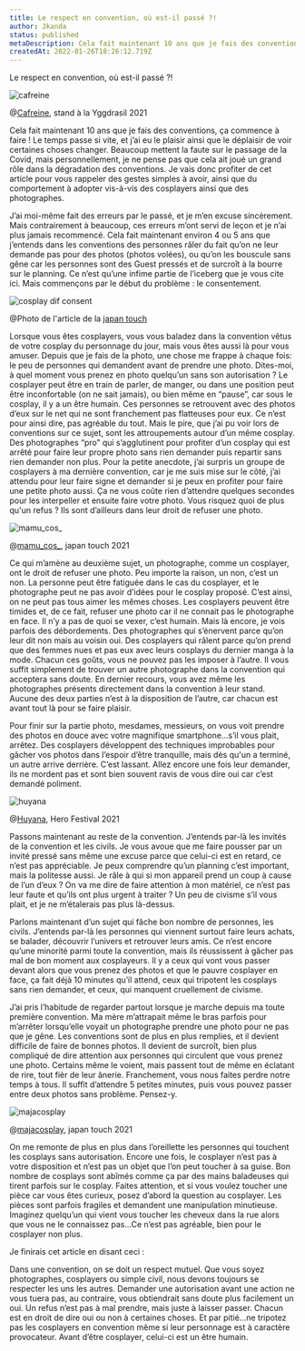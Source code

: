 ```yaml
---
title: Le respect en convention, où est-il passé ?! 
author: Jkanda
status: published
metaDescription: Cela fait maintenant 10 ans que je fais des conventions, ça commence à faire ! Le temps passe si vite, et j’ai eu le plaisir ainsi que le déplaisir de voir certaines choses changer. Beaucoup mettent la faute sur le passage de la Covid, mais personnellement, je ne pense pas que cela ait joué un grand rôle dans la dégradation des conventions. Je vais donc profiter de cet article pour vous rappeler des gestes simples à avoir, ainsi que du comportement à adopter vis-à-vis des cosplayers ainsi que des photographes.  
createdAt: 2022-01-26T18:26:12.719Z
---
```


Le respect en convention, où est-il passé ?! 

![cafreine](https://s3.fr-par.scw.cloud/assets.blog.jkanda/JKanda_JKA_8263.jpg)

@[Cafreine]([Facebook](https://www.facebook.com/letransfo73360/)), stand à la Yggdrasil 2021

Cela fait maintenant 10 ans que je fais des conventions, ça commence à faire ! Le temps passe si vite, et j’ai eu le plaisir ainsi que le déplaisir de voir certaines choses changer. Beaucoup mettent la faute sur le passage de la Covid, mais personnellement, je ne pense pas que cela ait joué un grand rôle dans la dégradation des conventions. Je vais donc profiter de cet article pour vous rappeler des gestes simples à avoir, ainsi que du comportement à adopter vis-à-vis des cosplayers ainsi que des photographes.  

J’ai moi-même fait des erreurs par le passé, et je m’en excuse sincèrement. Mais contrairement à beaucoup, ces erreurs m’ont servi de leçon et je n’ai plus jamais recommencé. Cela fait maintenant environ 4 ou 5 ans que j’entends dans les conventions des personnes râler du fait qu’on ne leur demande pas pour des photos (photos volées), ou qu’on les bouscule sans gêne car les personnes sont des Guest pressés et de surcroît à la bourre sur le planning. Ce n’est qu’une infime partie de l’iceberg que je vous cite ici. Mais commençons par le début du problème : le consentement.  

![cosplay dif consent](https://s3.fr-par.scw.cloud/assets.blog.jkanda/Cosplay-is-not-consent.jpg)

@Photo de l'article de la [japan touch](https://www.japan-touch.com/cosplay/language/fr/exposition-cosplay-is-not-consent/)

Lorsque vous êtes cosplayers, vous vous baladez dans la convention vêtus de votre cosplay du personnage du jour, mais vous êtes aussi là pour vous amuser. Depuis que je fais de la photo, une chose me frappe à chaque fois: le peu de personnes qui demandent avant de prendre une photo. Dites-moi, à quel moment vous prenez en photo quelqu’un sans son autorisation ? Le cosplayer peut être en train de parler, de manger, ou dans une position peut être inconfortable (on ne sait jamais), ou bien même en “pause”, car sous le cosplay, il y a un être humain. Ces personnes se retrouvent avec des photos d’eux sur le net qui ne sont franchement pas flatteuses pour eux. Ce n’est pour ainsi dire, pas agréable du tout. Mais le pire, que j’ai pu voir lors de conventions sur ce sujet, sont les attroupements autour d’un même cosplay. Des photographes “pro” qui s’agglutinent pour profiter d’un cosplay qui est arrêté pour faire leur propre photo sans rien demander puis repartir sans rien demander non plus. Pour la petite anecdote, j’ai surpris un groupe de cosplayers à ma dernière convention, car je me suis mise sur le côté, j’ai attendu pour leur faire signe et demander si je peux en profiter pour faire une petite photo aussi. Ça ne vous coûte rien d’attendre quelques secondes pour les interpeller et ensuite faire votre photo. Vous risquez quoi de plus qu'un refus ? Ils sont d’ailleurs dans leur droit de refuser une photo.  

![mamu_cos_](https://s3.fr-par.scw.cloud/assets.blog.jkanda/Jkanda_JKA_9786-Modifier.jpg)

@[mamu_cos_](https://www.instagram.com/_mamu_cos/?hl=fr), japan touch 2021

Ce qui m’amène au deuxième sujet, un photographe, comme un cosplayer, ont le droit de refuser une photo. Peu importe la raison, un non, c’est un non. La personne peut être fatiguée dans le cas du cosplayer, et le photographe peut ne pas avoir d’idées pour le cosplay proposé. C’est ainsi, on ne peut pas tous aimer les mêmes choses. Les cosplayers peuvent être timides et, de ce fait, refuser une photo car il ne connait pas le photographe en face. Il n’y a pas de quoi se vexer, c’est humain. Mais là encore, je vois parfois des débordements. Des photographes qui s’énervent parce qu’on leur dit non mais au voisin oui. Des cosplayers qui râlent parce qu’on prend que des femmes nues et pas eux avec leurs cosplays du dernier manga à la mode. Chacun ces goûts, vous ne pouvez pas les imposer à l’autre. Il vous suffit simplement de trouver un autre photographe dans la convention qui acceptera sans doute. En dernier recours, vous avez même les photographes présents directement dans la convention à leur stand. Aucune des deux parties n’est à la disposition de l’autre, car chacun est avant tout là pour se faire plaisir.  

Pour finir sur la partie photo, mesdames, messieurs, on vous voit prendre des photos en douce avec votre magnifique smartphone...s’il vous plait, arrêtez. Des cosplayers développent des techniques improbables pour gâcher vos photos dans l’espoir d’être tranquille, mais dès qu'un a terminé, un autre arrive derrière. C’est lassant. Allez encore une fois leur demander, ils ne mordent pas et sont bien souvent ravis de vous dire oui car c’est demandé poliment.  

![huyana](https://s3.fr-par.scw.cloud/assets.blog.jkanda/JKanda_JK--8998.jpg)

@[Huyana](https://www.instagram.com/huyana_cosplay/?hl=fr), Hero Festival 2021

Passons maintenant au reste de la convention. J’entends par-là les invités de la convention et les civils. Je vous avoue que me faire pousser par un invité pressé sans même une excuse parce que celui-ci est en retard, ce n’est pas appréciable. Je peux comprendre qu’un planning c’est important, mais la politesse aussi. Je râle à qui si mon appareil prend un coup à cause de l’un d’eux ? On va me dire de faire attention à mon matériel, ce n’est pas leur faute et qu’ils ont plus urgent à traiter ? Un peu de civisme s’il vous plait, et je ne m’étalerais pas plus là-dessus.  

Parlons maintenant d’un sujet qui fâche bon nombre de personnes, les civils. J’entends par-là les personnes qui viennent surtout faire leurs achats, se balader, découvrir l’univers et retrouver leurs amis. Ce n’est encore qu’une minorité parmi toute la convention, mais ils réussissent à gâcher pas mal de bon moment aux cosplayeurs. Il y a ceux qui vont vous passer devant alors que vous prenez des photos et que le pauvre cosplayer en face, ça fait déjà 10 minutes qu’il attend, ceux qui tripotent les cosplays sans rien demander, et ceux, qui manquent cruellement de civisme.  

J’ai pris l’habitude de regarder partout lorsque je marche depuis ma toute première convention. Ma mère m’attrapait même le bras parfois pour m’arrêter lorsqu’elle voyait un photographe prendre une photo pour ne pas que je gêne. Les conventions sont de plus en plus remplies, et il devient difficile de faire de bonnes photos. Il devient de surcroît, bien plus compliqué de dire attention aux personnes qui circulent que vous prenez une photo. Certains même le voient, mais passent tout de même en éclatant de rire, tout fièr de leur ânerie. Franchement, vous nous faites perdre notre temps à tous. Il suffit d’attendre 5 petites minutes, puis vous pouvez passer entre deux photos sans problème. Pensez-y. 

![majacosplay](https://s3.fr-par.scw.cloud/assets.blog.jkanda/Jkanda_JKA_0012.jpg)

@[majacosplay](https://www.instagram.com/majacosplays/?hl=fr), japan touch 2021

On me remonte de plus en plus dans l’oreillette les personnes qui touchent les cosplays sans autorisation. Encore une fois, le cosplayer n’est pas à votre disposition et n’est pas un objet que l’on peut toucher à sa guise. Bon nombre de cosplays sont abîmés comme ça par des mains baladeuses qui tirent parfois sur le cosplay. Faites attention, et si vous voulez toucher une pièce car vous êtes curieux, posez d’abord la question au cosplayer. Les pièces sont parfois fragiles et demandent une manipulation minutieuse. Imaginez quelqu’un qui vient vous toucher les cheveux dans la rue alors que vous ne le connaissez pas...Ce n’est pas agréable, bien pour le cosplayer non plus.  

Je finirais cet article en disant ceci : 

Dans une convention, on se doit un respect mutuel. Que vous soyez photographes, cosplayers ou simple civil, nous devons toujours se respecter les uns les autres. Demander une autorisation avant une action ne vous tuera pas, au contraire, vous obtiendrait sans doute plus facilement un oui. Un refus n’est pas à mal prendre, mais juste à laisser passer. Chacun est en droit de dire oui ou non à certaines choses. Et par pitié...ne tripotez pas les cosplayers en convention même si leur personnage est à caractère provocateur. Avant d’être cosplayer, celui-ci est un être humain.  
